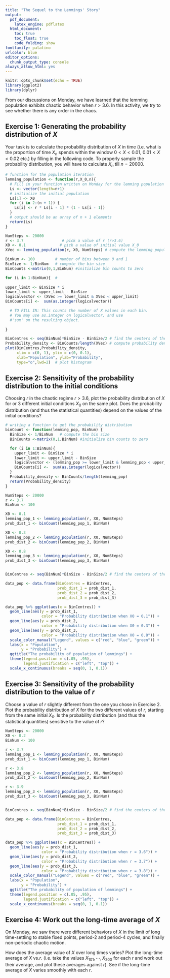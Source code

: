 ```yaml
---
title: "The Sequel to the Lemmings' Story"
output: 
  pdf_document:
    latex_engine: pdflatex
  html_document:
    toc: true
    toc_float: true
    code_folding: show
fontfamily: palatino
urlcolor: blue
editor_options: 
  chunk_output_type: console
always_allow_html: yes  
---
```


```r
knitr::opts_chunk$set(echo = TRUE)
library(ggplot2)
library(dplyr)
```

From our discussions on Monday, we have learned that the lemming population exhibits chaotic behavior when $r>3.6$. In this activity, we try to see whether there is any order in the chaos. 

## Exercise 1: Generating the probability distribution of $X$

Your task is to calculate the probability distribution of $X$ in time (i.e. what is the proportion of time $X_n$ spends within the window $0 < X < 0.01$, $0.01 < X < 0.02$ etc.) by filling in the following code. To properly sample the probability distribution, you will have to calculate $X_n$ till $n=20000$.

```r

# function for the population iteration
lemming_population <- function(r,X_0,n){
  # Fill in your function written on Monday for the lemming population
  Ls <- vector(length=n+1)
  # initialize the initial population
  Ls[1] <- X0
  for (i in 2:(n + 1)) {
    Ls[i] <- r * Ls[i - 1] * (1 - Ls[i - 1])
  }
  # output should be an array of n + 1 elements
  return(Ls)
}

NumSteps <- 20000 
r <- 3.7                 # pick a value of r (r>3.6)
X0 <- 0.1               # pick a value of initial value X_0 
XVec <- lemming_population(r, X0, NumSteps) # compute the lemming population

BinNum <- 100         # number of bins between 0 and 1
BinSize <- 1/BinNum   # compute the bin size
BinCounts <-matrix(0,1,BinNum) #initialize bin counts to zero

for (i in 1:BinNum){  # 
  
upper_limit <- BinSize * i
lower_limit <- upper_limit - BinSize
logicalvector <- (XVec >= lower_limit & XVec < upper_limit)
BinCounts[i] <-  sum(as.integer(logicalvector))

  # TO FILL IN: This counts the number of X values in each bin. 
  # You may use as.integer on logicalvector, and use 
  #'sum' on the resulting object.
  
}

BinCentres <- seq(BinNum)*BinSize - BinSize/2 # find the centers of the bins
Probability_density <- BinCounts/length(XVec) # compute probability density 
plot(BinCentres,Probability_density,
     xlim = c(0, 1), ylim = c(0, 0.1),
     xlab="Population", ylab="Probability",
     type="o",lwd=2)  # plot histogram

```


## Exercise 2:  Sensitivity of the probability distribution to the initial conditions

Choosing $r$ in the chaotic regime $r >3.6$, plot the probability distribution of $X$ for or 3 different initial conditions $X_0$ on the same plot. Does the probability distribution (and thus the statistical quantities) depend on the values of the initial conditions?

```r
# writing a function to get the probability distribution
binCount <- function(lemming_pop, BinNum) {
  BinSize <- 1/BinNum   # compute the bin size
  BinCounts <-matrix(0,1,BinNum) #initialize bin counts to zero

  for (i in 1:BinNum){
    upper_limit <- BinSize * i
    lower_limit <- upper_limit - BinSize
    logicalvector <- (lemming_pop >= lower_limit & lemming_pop < upper_limit)
    BinCounts[i] <-  sum(as.integer(logicalvector))
  }
  Probability_density <- BinCounts/length(lemming_pop)
  return(Probability_density)
}

NumSteps <- 20000 
r <- 3.7
BinNum <- 100       

X0 <- 0.1   
lemming_pop_1 <- lemming_population(r, X0, NumSteps)
prob_dist_1 <- binCount(lemming_pop_1, BinNum)

X0 <- 0.3  
lemming_pop_2 <- lemming_population(r, X0, NumSteps)
prob_dist_2 <- binCount(lemming_pop_2, BinNum)

X0 <- 0.8
lemming_pop_3 <- lemming_population(r, X0, NumSteps)
prob_dist_3 <- binCount(lemming_pop_3, BinNum)


BinCentres <- seq(BinNum)*BinSize - BinSize/2 # find the centers of the bins

data_pop <- data.frame(BinCentres = BinCentres, 
                       prob_dist_1 = prob_dist_1,
                       prob_dist_2 = prob_dist_2,
                       prob_dist_3 = prob_dist_3)                       

data_pop %>% ggplot(aes(x = BinCentres)) +
  geom_line(aes(y = prob_dist_1, 
                color = "Probability distribution when X0 = 0.1")) + 
  geom_line(aes(y = prob_dist_2, 
                color = "Probability distribution when X0 = 0.3")) + 
  geom_line(aes(y = prob_dist_3, 
                color = "Probability distribution when X0 = 0.8")) + 
  scale_color_manual("Legend", values = c("red", "blue", "green")) +
  labs(x = "Population", 
       y = "Probability") + 
  ggtitle("The probability of population of lemmings") + 
  theme(legend.position = c(.05, .95), 
        legend.justification = c("left", "top")) + 
  scale_x_continuous(breaks = seq(0, 1, 0.1))

```


## Exercise 3: Sensitivity of the probability distribution to the value of $r$

Choose a value of $r$ slightly different from the one you chose in Exercise 2. Plot the probability distribution of $X$ for the two different values of $r$, starting from the same initial $X_0$. Is the probability distribution (and thus the statistical quantities) sensitive to the value of $r$?
```r
NumSteps <- 20000 
X0 <- 0.2 
BinNum <- 100 

r <- 3.7
lemming_pop_1 <- lemming_population(r, X0, NumSteps)
prob_dist_1 <- binCount(lemming_pop_1, BinNum)

r <- 3.8
lemming_pop_2 <- lemming_population(r, X0, NumSteps)
prob_dist_2 <- binCount(lemming_pop_2, BinNum)

r <- 3.9
lemming_pop_3 <- lemming_population(r, X0, NumSteps)
prob_dist_3 <- binCount(lemming_pop_3, BinNum)


BinCentres <- seq(BinNum)*BinSize - BinSize/2 # find the centers of the bins

data_pop <- data.frame(BinCentres = BinCentres, 
                       prob_dist_1 = prob_dist_1,
                       prob_dist_2 = prob_dist_2,
                       prob_dist_3 = prob_dist_3)                       

data_pop %>% ggplot(aes(x = BinCentres)) +
  geom_line(aes(y = prob_dist_1, 
                color = "Probability distribution when r = 3.6")) + 
  geom_line(aes(y = prob_dist_2, 
                color = "Probability distribution when r = 3.7")) + 
  geom_line(aes(y = prob_dist_3, 
                color = "Probability distribution when r = 3.8")) + 
  scale_color_manual("Legend", values = c("red", "blue", "green")) +
  labs(x = "Population", 
       y = "Probability") + 
  ggtitle("The probability of population of lemmings") + 
  theme(legend.position = c(.05, .95), 
        legend.justification = c("left", "top")) + 
  scale_x_continuous(breaks = seq(0, 1, 0.1))

```


## Exercise 4: Work out the long-time average of $X$

On Monday, we saw there were different behaviors of $X$ in the limit of long time-settling to stable fixed points, period-2 and period-4 cycles, and finally non-periodic chaotic motion.

How does the average value of $X$ over long times varies? Plot the long-time average of $X$ vs.$r$. (i.e. take the values $X_{101}, \cdots, X_{200}$ for each $r$ and work out their average, and plot these averages against $r$).  See if the long-time average of $X$ varies smoothly with each $r$. 
